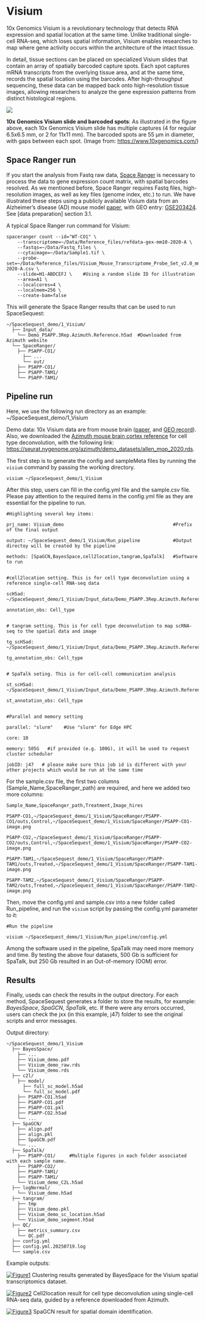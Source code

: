 # Visium

10x Genomics Visium is a revolutionary technology that detects RNA expression and spatial location at the same time. Unlike traditional single-cell RNA-seq, which loses spatial information, Visium enables researches to map where gene activity occurs within the architecture of the intact tissue.

In detail, tissue sections can be placed on specialized Visium slides that contain an array of spatially barcoded capture spots. Each spot captures mRNA transcripts from the overlying tissue area, and at the same time, records the spatial location using the barcodes. After high-throughput sequencing, these data can be mapped back onto high-resolution tissue images, allowing researchers to analyze the gene expression patterns from distinct histological regions.

[![](https://ngisweden.scilifelab.se/wp-content/uploads/2021/02/Visium-gene-expression-slide-1024x390.png)](https://ngisweden.scilifelab.se/wp-content/uploads/2021/02/Visium-gene-expression-slide-1024x390.png){target="_blank"}

**10x Genomics Visium slide and barcoded spots**: As illustrated in the figure above, each 10x Genomics Visium slide has multiple captures (4 for regular 6.5x6.5 mm, or 2 for 11x11 mm). The barcoded spots are 55 μm in diameter, with gaps between each spot. (Image from: [https://www.10xgenomics.com/](https://www.10xgenomics.com/){target="_blank"})


## Space Ranger run

If you start the analysis from Fastq raw data, [Space Ranger](https://www.10xgenomics.com/support/software/space-ranger/2.1){target="_blank"} is necessary to process the data to gene expression count matrix, with spatial barcodes resolved. As we mentioned before, Space Ranger requires Fastq files, high-resolution images, as well as key files (genome index, etc.) to run. We have illustrated these steps using a publicly available Visium data from an Alzheimer's disease (AD) mouse model [paper](https://alz-journals.onlinelibrary.wiley.com/doi/10.1002/alz.12821){target="_blank"}, with GEO entry: [GSE203424](https://www.ncbi.nlm.nih.gov/geo/query/acc.cgi?acc=GSE203424){target="_blank"}. See [data preparation] section 3.1.

A typical Space Ranger run command for Visium:

```
spaceranger count --id="WT-CO1" \
    --transcriptome=~/Data/Reference_files/refdata-gex-mm10-2020-A \
    --fastqs=~/Data/Fastq_files \
    --cytaimage=~/Data/Sample1.tif \
    --probe-set=~/Data/Reference_files/Visium_Mouse_Transcriptome_Probe_Set_v2.0_mm10-2020-A.csv \
    --slide=H1-ABDCEFJ \    #Using a random slide ID for illustration
    --area=A1 \
    --localcores=4 \
    --localmem=256 \
    --create-bam=false
```

This will generate the Space Ranger results that can be used to run SpaceSequest:

```
~/SpaceSequest_demo/1_Visium/
  ├── Input_data/
    └── Demo_PSAPP.3Rep.Azimuth.Reference.h5ad  #Downloaded from Azimuth website
  └── SpaceRanger/
    ├── PSAPP-CO1/
      ├── ...
      └── out/
    ├── PSAPP-CO1/
    ├── PSAPP-TAM1/
    └── PSAPP-TAM1/
```

## Pipeline run

Here, we use the following run directory as an example: ~/SpaceSequest_demo/1_Visium

Demo data: 10x Visium data are from mouse brain ([paper](https://alz-journals.onlinelibrary.wiley.com/doi/10.1002/alz.12821){target="_blank"}, and [GEO record](https://www.ncbi.nlm.nih.gov/geo/query/acc.cgi?acc=GSE203424){target="_blank"}). Also, we downloaded the [Azimuth mouse brain cortex reference](https://azimuth.hubmapconsortium.org/references/#Mouse%20-%20Motor%20Cortex){target="_blank"} for cell type deconvolution, with the following link: [https://seurat.nygenome.org/azimuth/demo_datasets/allen_mop_2020.rds](https://seurat.nygenome.org/azimuth/demo_datasets/allen_mop_2020.rds){target="_blank"}.

The first step is to generate the config and sampleMeta files by running the `visium` command by passing the working directory.

```
visium ~/SpaceSequest_demo/1_Visium
```

After this step, users can fill in the config.yml file and the sample.csv file. Please pay attention to the required items in the config.yml file as they are essential for the pipeline to run.

```
#Highlighting several key items:

prj_name: Visium_demo                                        #Prefix of the final output

output: ~/SpaceSequest_demo/1_Visium/Run_pipeline            #Output directoy will be created by the pipeline

methods: [SpaGCN,BayesSpace,cell2location,tangram,SpaTalk]   #Software to run


#cell2location setting. This is for cell type deconvolution using a reference single-cell RNA-seq data

scH5ad: ~/SpaceSequest_demo/1_Visium/Input_data/Demo_PSAPP.3Rep.Azimuth.Reference.h5ad 

annotation_obs: Cell_type


# tangram setting. This is for cell type deconvolution to map scRNA-seq to the spatial data and image

tg_scH5ad: ~/SpaceSequest_demo/1_Visium/Input_data/Demo_PSAPP.3Rep.Azimuth.Reference.h5ad 

tg_annotation_obs: Cell_type


# SpaTalk seting. This is for cell-cell communication analysis

st_scH5ad: ~/SpaceSequest_demo/1_Visium/Input_data/Demo_PSAPP.3Rep.Azimuth.Reference.h5ad 

st_annotation_obs: Cell_type


#Parallel and memory setting                                                                                                                                

parallel: "slurm"    #Use "slurm" for Edge HPC                                                                                                  

core: 10

memory: 505G   #if provided (e.g. 100G), it will be used to request cluster scheduler                                                               

jobID: j47   # please make sure this job id is different with your other projects which would be run at the same time      

```


For the sample.csv file, the first two columns (Sample_Name,SpaceRanger_path) are required, and here we added two more columns:


```
Sample_Name,SpaceRanger_path,Treatment,Image_hires

PSAPP-CO1,~/SpaceSequest_demo/1_Visium/SpaceRanger/PSAPP-CO1/outs,Control,~/SpaceSequest_demo/1_Visium/SpaceRanger/PSAPP-CO1-image.png

PSAPP-CO2,~/SpaceSequest_demo/1_Visium/SpaceRanger/PSAPP-CO2/outs,Control,~/SpaceSequest_demo/1_Visium/SpaceRanger/PSAPP-CO2-image.png

PSAPP-TAM1,~/SpaceSequest_demo/1_Visium/SpaceRanger/PSAPP-TAM1/outs,Treated,~/SpaceSequest_demo/1_Visium/SpaceRanger/PSAPP-TAM1-image.png

PSAPP-TAM2,~/SpaceSequest_demo/1_Visium/SpaceRanger/PSAPP-TAM2/outs,Treated,~/SpaceSequest_demo/1_Visium/SpaceRanger/PSAPP-TAM2-image.png
```


Then, move the config.yml and sample.csv into a new folder called Run_pipeline, and run the `visium` script by passing the config.yml parameter to it:

```
#Run the pipeline

visium ~/SpaceSequest_demo/1_Visium/Run_pipeline/config.yml
```

Among the software used in the pipeline, SpaTalk may need more memory and time. By testing the above four datasets, 500 Gb is sufficient for SpaTalk, but 250 Gb resulted in an Out-of-memory (OOM) error.

## Results

Finally, useds can check the results in the output directory. For each method, SpaceSequest generates a folder to store the results, for example: *BayesSpace*, *SpaGCN*, *SpaTalk*, etc. If there were any errors occurred, users can check the jxx (in this example, j47) folder to see the original scripts and error messages.

Output directory:

```
~/SpaceSequest_demo/1_Visium
  ├── BayesSpace/
    ├── ...
    ├── Visium_demo.pdf
    ├── Visium_demo_raw.rds
    └── Visium_demo.rds
  ├── c2l/
    ├── model/
      ├── full_sc_model.h5ad
      └── full_sc_model.pdf
    ├── PSAPP-CO1.h5ad
    ├── PSAPP-CO1.pdf
    ├── PSAPP-CO1.pkl
    ├── PSAPP-CO2.h5ad
    └── ...
  ├── SpaGCN/
    ├── align.pdf
    ├── align.pkl
    ├── SpaGCN.pdf
    └── ...
  ├── SpaTalk/
    ├── PSAPP-CO1/     #Multiple figures in each folder associated with each sample name.
    ├── PSAPP-CO2/
    ├── PSAPP-TAM1/
    ├── PSAPP-TAM1/
    └── Visium_demo_C2L.h5ad
  ├── logNormal/
    └── Visium_demo.h5ad
  ├── tangram/
    ├── tmp
    ├── Visium_demo.pkl
    ├── Visium_demo_sc_location.h5ad
    └── Visium_demo_segment.h5ad
  ├── QC/
    ├── metrics_summary.csv
    └── QC.pdf
  ├── config.yml
  ├── config.yml.20250719.log
  └── sample.csv
```

Example outputs:

[![Figure1](https://interactivereport.github.io/SpaceSequest/images/Visium_image.png)](https://interactivereport.github.io/SpaceSequest/images/Visium_image.png)
Clustering results generated by BayesSpace for the Visium spatial transcriptomics dataset.

[![Figure2](https://interactivereport.github.io/SpaceSequest/images/Cell2location.png)](https://interactivereport.github.io/SpaceSequest/images/Cell2location.png)
Cell2location result for cell type deconvolution using single-cell RNA-seq data, guided by a reference downloaded from Azimuth.

[![Figure3](https://interactivereport.github.io/SpaceSequest/images/SpaGCN.png)](https://interactivereport.github.io/SpaceSequest/images/SpaGCN.png)
SpaGCN result for spatial domain identification.